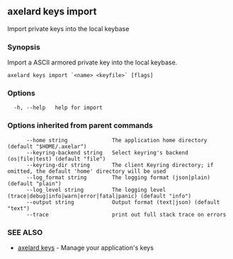 ## axelard keys import

Import private keys into the local keybase

### Synopsis

Import a ASCII armored private key into the local keybase.

```
axelard keys import `<name> <keyfile>` [flags]
```

### Options

```
  -h, --help   help for import
```

### Options inherited from parent commands

```
      --home string              The application home directory (default "$HOME/.axelar")
      --keyring-backend string   Select keyring's backend (os|file|test) (default "file")
      --keyring-dir string       The client Keyring directory; if omitted, the default 'home' directory will be used
      --log_format string        The logging format (json|plain) (default "plain")
      --log_level string         The logging level (trace|debug|info|warn|error|fatal|panic) (default "info")
      --output string            Output format (text|json) (default "text")
      --trace                    print out full stack trace on errors
```

### SEE ALSO

- [axelard keys](/cli-docs/v0_31_3/axelard_keys) - Manage your application's keys
